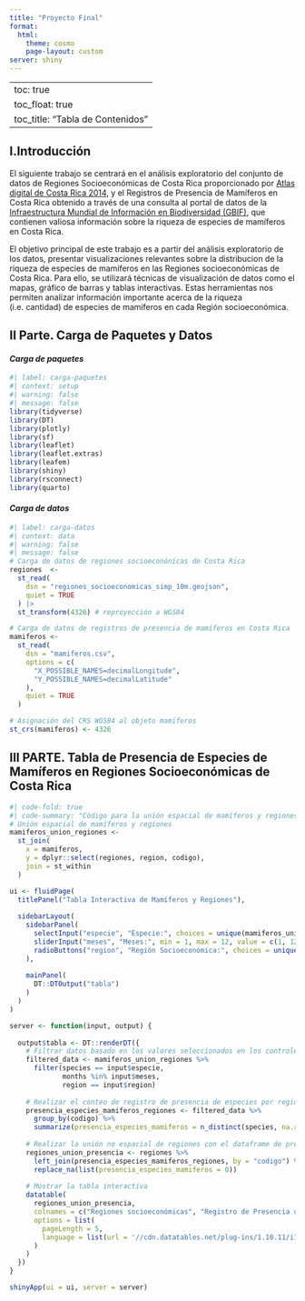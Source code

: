 ```yaml
---
title: "Proyecto Final"
format: 
  html:
    theme: cosmo
    page-layout: custom
server: shiny
---
```


---
toc: true
toc_float: true
toc_title: "Tabla de Contenidos" 
---


## I.Introducción

El siguiente trabajo se centrará en el análisis exploratorio del conjunto de datos de Regiones Socioeconómicas de Costa Rica proporcionado por [Atlas digital de Costa Rica 2014](https://repositoriotec.tec.ac.cr/handle/2238/6749?show=full), y el Registros de Presencia de Mamíferos en Costa Rica obtenido a través de una consulta al portal de datos de la [Infraestructura Mundial de Información en Biodiversidad (GBIF)](https://www.gbif.org/occurrence/download/0031158-230530130749713), que contienen valiosa información sobre la riqueza de especies de mamíferos en Costa Rica.

El objetivo principal de este trabajo es a partir del análisis exploratorio de los datos, presentar visualizaciones relevantes sobre la distribucion de la riqueza de especies de mamíferos en las Regiones socioeconómicas de Costa Rica. Para ello, se utilizará técnicas de visualización de datos como el mapas, gráfico de barras y tablas interactivas. Estas herramientas nos permiten analizar información importante acerca de la riqueza (i.e. cantidad) de especies de mamíferos en cada Región socioeconómica.


## II Parte. Carga de Paquetes y Datos 

#### *Carga de paquetes*
```r
#| label: carga-paquetes
#| context: setup
#| warning: false
#| message: false
library(tidyverse)
library(DT)
library(plotly)
library(sf)
library(leaflet)
library(leaflet.extras)
library(leafem)
library(shiny)
library(rsconnect)
library(quarto)
```


#### *Carga de datos*
```r
#| label: carga-datos
#| context: data
#| warning: false
#| message: false
# Carga de datos de regiones socioeconónicas de Costa Rica
regiones  <-
  st_read(
    dsn = "regiones_socioeconomicas_simp_10m.geojson",
    quiet = TRUE
  ) |>
  st_transform(4326) # reproyección a WGS84

# Carga de datos de registros de presencia de mamíferos en Costa Rica
mamiferos <-
  st_read(
    dsn = "mamiferos.csv",
    options = c(
      "X_POSSIBLE_NAMES=decimalLongitude",
      "Y_POSSIBLE_NAMES=decimalLatitude"
    ),
    quiet = TRUE
  )

# Asignación del CRS WGS84 al objeto mamiferos
st_crs(mamiferos) <- 4326

```


## III PARTE.  Tabla de Presencia de Especies de Mamíferos en Regiones Socioeconómicas de Costa Rica

```r
#| code-fold: true
#| code-summary: "Código para la unión espacial de mamíferos y regiones"
# Unión espacial de mamíferos y regiones 
mamiferos_union_regiones <- 
  st_join(
    x = mamiferos,
    y = dplyr::select(regiones, region, codigo), 
    join = st_within
  )

ui <- fluidPage(
  titlePanel("Tabla Interactiva de Mamíferos y Regiones"),
  
  sidebarLayout(
    sidebarPanel(
      selectInput("especie", "Especie:", choices = unique(mamiferos_union_regiones$species)),
      sliderInput("meses", "Meses:", min = 1, max = 12, value = c(1, 12), step = 1),
      radioButtons("region", "Región Socioeconómica:", choices = unique(regiones$region))
    ),
    
    mainPanel(
      DT::DTOutput("tabla")
    )
  )
)

server <- function(input, output) {
  
  output$tabla <- DT::renderDT({
    # Filtrar datos basado en los valores seleccionados en los controles
    filtered_data <- mamiferos_union_regiones %>%
      filter(species == input$especie,
             months %in% input$meses,
             region == input$region)
    
    # Realizar el conteo de registro de presencia de especies por región
    presencia_especies_mamiferos_regiones <- filtered_data %>%
      group_by(codigo) %>%
      summarize(presencia_especies_mamiferos = n_distinct(species, na.rm = TRUE))
    
    # Realizar la unión no espacial de regiones con el dataframe de presencia
    regiones_union_presencia <- regiones %>%
      left_join(presencia_especies_mamiferos_regiones, by = "codigo") %>%
      replace_na(list(presencia_especies_mamiferos = 0))
    
    # Mostrar la tabla interactiva
    datatable(
      regiones_union_presencia,
      colnames = c("Regiones socioeconómicas", "Registro de Presencia de mamíferos"),
      options = list(
        pageLength = 5,
        language = list(url = '//cdn.datatables.net/plug-ins/1.10.11/i18n/Spanish.json')
      )
    )
  })
}

shinyApp(ui = ui, server = server)

```







